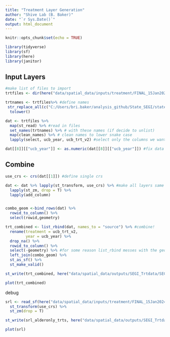 ```yaml
---
title: "Treatment Layer Generation"
author: "Shive Lab (B. Baker)"
date: "`r Sys.Date()`"
output: html_document
---
```


```r
knitr::opts_chunk$set(echo = TRUE)

library(tidyverse)
library(sf)
library(here)
library(janitor)

```

## Input Layers

```r
#make list of files to import
trtfiles <- dir(here("data/spatial_data/inputs/treatment/FINAL_15Jan2024"), "*.shp$", full.names = T)

trtnames <- trtfiles%>% #define names
 str_replace_all(c("C:/Users/bri.baker/analysis_github/State_SEGI/state-segi-24/data/spatial_data/inputs/treatment/FINAL_15Jan2024/" = "", "_FINAL.*" = "")) %>% 
  tolower()

dat <- trtfiles %>% 
  map(st_read) %>% #read in files
  set_names(trtnames) %>% # with these names (if decide to unlist)
  map(clean_names) %>% # clean names to lower snake case
  lapply(select, ucb_year, ucb_trt_v2) #select only the columns we want

dat[[8]][["ucb_year"]] <- as.numeric(dat[[8]][["ucb_year"]]) #fix data type

```

## Combine

```r
use_crs <- crs(dat[[1]]) #define single crs

dat <- dat %>% lapply(st_transform, use_crs) %>% #make all layers same crs
  lapply(st_zm, drop = T) %>% 
  lapply(add_column)


combo_geom <-bind_rows(dat) %>% 
  rowid_to_column() %>% 
  select(rowid,geometry)

trt_combined <- list_rbind(dat, names_to = "source") %>% #combine!
  rename(treatment = ucb_trt_v2,
         year = ucb_year) %>% 
  drop_na() %>% 
  rowid_to_column() %>% 
  select(-geometry) %>% #for some reason list_rbind messes with the geoms
  left_join(combo_geom) %>% 
  st_as_sf() %>% 
  st_make_valid()

st_write(trt_combined, here("data/spatial_data/outputs/SEGI_Trtdata/SEGI_Trtdata_05feb25.shp"), append = F)

plot(trt_combined)

```


debug
```r
srl <- read_sf(here("data/spatial_data/inputs/treatment/FINAL_15Jan2024/SRL_AlderOnly_Trts_FINAL_21Jan2025.shp")) %>% 
  st_transform(use_crs) %>% 
  st_zm(drop = T)

st_write(srl_alderonly_trts, here("data/spatial_data/outputs/SEGI_Trtdata/srldebug.shp"), append = F)

plot(srl)

```


